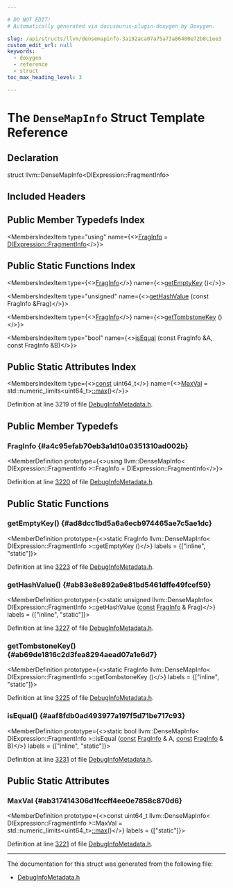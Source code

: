 ```yaml
---

# DO NOT EDIT!
# Automatically generated via docusaurus-plugin-doxygen by Doxygen.

slug: /api/structs/llvm/densemapinfo-3a192aca07a75a73a86480e72b0c1ee3
custom_edit_url: null
keywords:
  - doxygen
  - reference
  - struct
toc_max_heading_level: 3

---
```





# The `DenseMapInfo` Struct Template Reference

<DoxygenPage pluginConfig={pluginConfig}>



## Declaration

<CodeBlock>struct llvm::DenseMapInfo&lt;DIExpression::FragmentInfo&gt;</CodeBlock>

## Included Headers

<IncludesList>
<IncludesListItem
  filePath="llvm/IR/DebugInfoMetadata.h"
  permalink="/docs/api/files/include/include/llvm/include/llvm/ir/debuginfometadata-h"
  isLocal="true" />
</IncludesList>

## Public Member Typedefs Index

<MembersIndex>

<MembersIndexItem
  type="using"
  name={<><a href="#a4c95efab70eb3a1d10a0351310ad002b">FragInfo</a> = <a href="/docs/api/classes/llvm/diexpression/#a2a09e6caba71ab15519f9e55ceb4d10d">DIExpression::FragmentInfo</a></>}>
</MembersIndexItem>

</MembersIndex>

## Public Static Functions Index

<MembersIndex>

<MembersIndexItem
  type={<><a href="#a4c95efab70eb3a1d10a0351310ad002b">FragInfo</a></>}
  name={<><a href="#ad8dcc1bd5a6a6ecb974465ae7c5ae1dc">getEmptyKey</a> ()</>}>
</MembersIndexItem>

<MembersIndexItem
  type="unsigned"
  name={<><a href="#ab83e8e892a9e81bd5461dffe49fcef59">getHashValue</a> (const FragInfo &amp;Frag)</>}>
</MembersIndexItem>

<MembersIndexItem
  type={<><a href="#a4c95efab70eb3a1d10a0351310ad002b">FragInfo</a></>}
  name={<><a href="#ab69de1816c2d3fea8294aead07a1e6d7">getTombstoneKey</a> ()</>}>
</MembersIndexItem>

<MembersIndexItem
  type="bool"
  name={<><a href="#aaf8fdb0ad493977a197f5d71be717c93">isEqual</a> (const FragInfo &amp;A, const FragInfo &amp;B)</>}>
</MembersIndexItem>

</MembersIndex>

## Public Static Attributes Index

<MembersIndex>

<MembersIndexItem
  type={<><a href="/docs/api/files/lib/lib/target/lib/target/aarch64/aarch64promoteconstant-cpp/#a90f8350fecae261c25be85d38b451bff">const</a> uint64&#95;t</>}
  name={<><a href="#ab317414306d1fccff4ee0e7858c870d6">MaxVal</a> = std::numeric&#95;limits&lt;uint64&#95;t&gt;<a href="/docs/api/namespaces/llvm/#a003389e30c9b0ec678f95bad1f3dbc4a">::max</a>()</>}>
</MembersIndexItem>

</MembersIndex>


Definition at line 3219 of file <a href="/docs/api/files/include/include/llvm/include/llvm/ir/debuginfometadata-h">DebugInfoMetadata.h</a>.

<SectionDefinition>

## Public Member Typedefs

### FragInfo {#a4c95efab70eb3a1d10a0351310ad002b}

<MemberDefinition
  prototype={<>using llvm::DenseMapInfo&lt; DIExpression::FragmentInfo &gt;::FragInfo =  DIExpression::FragmentInfo</>}>

Definition at line <a href="/docs/api/files/include/include/llvm/include/llvm/ir/debuginfometadata-h/#l03220">3220</a> of file <a href="/docs/api/files/include/include/llvm/include/llvm/ir/debuginfometadata-h">DebugInfoMetadata.h</a>.
</MemberDefinition>

</SectionDefinition>

<SectionDefinition>

## Public Static Functions

### getEmptyKey() {#ad8dcc1bd5a6a6ecb974465ae7c5ae1dc}

<MemberDefinition
  prototype={<>static FragInfo llvm::DenseMapInfo&lt; DIExpression::FragmentInfo &gt;::getEmptyKey ()</>}
  labels = {["inline", "static"]}>

Definition at line <a href="/docs/api/files/include/include/llvm/include/llvm/ir/debuginfometadata-h/#l03223">3223</a> of file <a href="/docs/api/files/include/include/llvm/include/llvm/ir/debuginfometadata-h">DebugInfoMetadata.h</a>.
</MemberDefinition>

### getHashValue() {#ab83e8e892a9e81bd5461dffe49fcef59}

<MemberDefinition
  prototype={<>static unsigned llvm::DenseMapInfo&lt; DIExpression::FragmentInfo &gt;::getHashValue (<a href="/docs/api/files/lib/lib/target/lib/target/aarch64/aarch64promoteconstant-cpp/#a90f8350fecae261c25be85d38b451bff">const</a> <a href="#a4c95efab70eb3a1d10a0351310ad002b">FragInfo</a> &amp; Frag)</>}
  labels = {["inline", "static"]}>

Definition at line <a href="/docs/api/files/include/include/llvm/include/llvm/ir/debuginfometadata-h/#l03227">3227</a> of file <a href="/docs/api/files/include/include/llvm/include/llvm/ir/debuginfometadata-h">DebugInfoMetadata.h</a>.
</MemberDefinition>

### getTombstoneKey() {#ab69de1816c2d3fea8294aead07a1e6d7}

<MemberDefinition
  prototype={<>static FragInfo llvm::DenseMapInfo&lt; DIExpression::FragmentInfo &gt;::getTombstoneKey ()</>}
  labels = {["inline", "static"]}>

Definition at line <a href="/docs/api/files/include/include/llvm/include/llvm/ir/debuginfometadata-h/#l03225">3225</a> of file <a href="/docs/api/files/include/include/llvm/include/llvm/ir/debuginfometadata-h">DebugInfoMetadata.h</a>.
</MemberDefinition>

### isEqual() {#aaf8fdb0ad493977a197f5d71be717c93}

<MemberDefinition
  prototype={<>static bool llvm::DenseMapInfo&lt; DIExpression::FragmentInfo &gt;::isEqual (<a href="/docs/api/files/lib/lib/target/lib/target/aarch64/aarch64promoteconstant-cpp/#a90f8350fecae261c25be85d38b451bff">const</a> <a href="#a4c95efab70eb3a1d10a0351310ad002b">FragInfo</a> &amp; A, <a href="/docs/api/files/lib/lib/target/lib/target/aarch64/aarch64promoteconstant-cpp/#a90f8350fecae261c25be85d38b451bff">const</a> <a href="#a4c95efab70eb3a1d10a0351310ad002b">FragInfo</a> &amp; B)</>}
  labels = {["inline", "static"]}>

Definition at line <a href="/docs/api/files/include/include/llvm/include/llvm/ir/debuginfometadata-h/#l03231">3231</a> of file <a href="/docs/api/files/include/include/llvm/include/llvm/ir/debuginfometadata-h">DebugInfoMetadata.h</a>.
</MemberDefinition>

</SectionDefinition>

<SectionDefinition>

## Public Static Attributes

### MaxVal {#ab317414306d1fccff4ee0e7858c870d6}

<MemberDefinition
  prototype={<>const uint64&#95;t llvm::DenseMapInfo&lt; DIExpression::FragmentInfo &gt;::MaxVal = std::numeric&#95;limits&lt;uint64&#95;t&gt;<a href="/docs/api/namespaces/llvm/#a003389e30c9b0ec678f95bad1f3dbc4a">::max</a>()</>}
  labels = {["static"]}>

Definition at line <a href="/docs/api/files/include/include/llvm/include/llvm/ir/debuginfometadata-h/#l03221">3221</a> of file <a href="/docs/api/files/include/include/llvm/include/llvm/ir/debuginfometadata-h">DebugInfoMetadata.h</a>.
</MemberDefinition>

</SectionDefinition>

<hr/>

The documentation for this struct was generated from the following file:

<ul>
<li><a href="/docs/api/files/include/include/llvm/include/llvm/ir/debuginfometadata-h">DebugInfoMetadata.h</a></li>
</ul>

</DoxygenPage>
